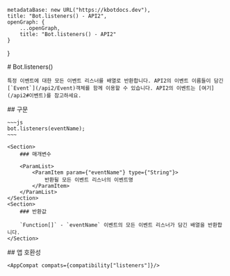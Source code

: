 
    metadataBase: new URL("https://kbotdocs.dev"),
    title: "Bot.listeners() - API2",
    openGraph: {
        ...openGraph,
        title: "Bot.listeners() - API2"
    }
}

<Section>
    # Bot.listeners()

    특정 이벤트에 대한 모든 이벤트 리스너를 배열로 반환합니다. API2의 이벤트 이름들이 담긴 [`Event`](/api2/Event)객체를 함께 이용할 수 있습니다. API2의 이벤트는 [여기](/api2#이벤트)를 참고하세요.
</Section>
<Section>
    ## 구문

    ~~~js
    bot.listeners(eventName);
    ~~~

    <Section>
        ### 매개변수

        <ParamList>
            <ParamItem param={"eventName"} type={"String"}>
                반환될 모든 이벤트 리스너의 이벤트명
            </ParamItem>
        </ParamList>
    </Section>
    <Section>
        ### 반환값

        `Function[]` - `eventName` 이벤트의 모든 이벤트 리스너가 담긴 배열을 반환합니다.
    </Section>
</Section>
<Section>
    ## 앱 호환성

    <AppCompat compats={compatibility["listeners"]}/>
</Section>
